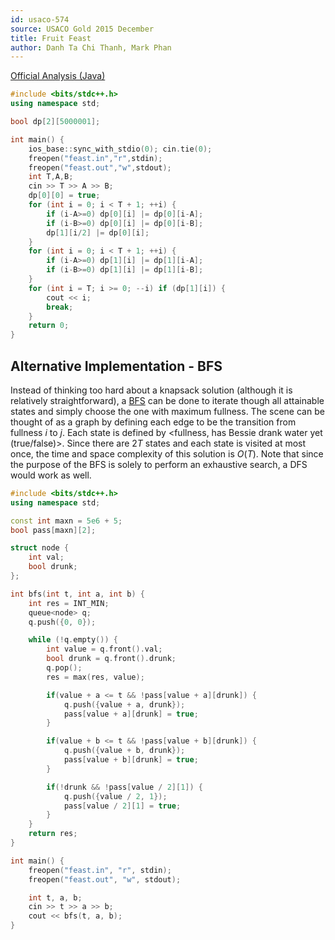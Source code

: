 ```yaml
---
id: usaco-574
source: USACO Gold 2015 December
title: Fruit Feast
author: Danh Ta Chi Thanh, Mark Phan
---
```


[Official Analysis (Java)](http://www.usaco.org/current/data/sol_feast_gold_dec15.html)

<LanguageSection>

<CPPSection>

```cpp
#include <bits/stdc++.h>
using namespace std;

bool dp[2][5000001];

int main() {
	ios_base::sync_with_stdio(0); cin.tie(0);
	freopen("feast.in","r",stdin);
	freopen("feast.out","w",stdout);
	int T,A,B;
	cin >> T >> A >> B;
	dp[0][0] = true;
	for (int i = 0; i < T + 1; ++i) {
		if (i-A>=0) dp[0][i] |= dp[0][i-A];
		if (i-B>=0) dp[0][i] |= dp[0][i-B];
		dp[1][i/2] |= dp[0][i];
	}
	for (int i = 0; i < T + 1; ++i) {
		if (i-A>=0) dp[1][i] |= dp[1][i-A];
		if (i-B>=0) dp[1][i] |= dp[1][i-B];
	}
	for (int i = T; i >= 0; --i) if (dp[1][i]) {
		cout << i;
		break;
	}
	return 0;
}
```

</CPPSection>

</LanguageSection>

## Alternative Implementation - BFS

Instead of thinking too hard about a knapsack solution (although it is relatively straightforward), a [BFS](https://usaco.guide/gold/bfs?lang=cpp) can be done to iterate though all attainable states and simply choose the one with maximum fullness. The scene can be thought of as a graph by defining each edge to be the transition from fullness $i$ to $j$. Each state is defined by $<$fullness, has Bessie drank water yet (true/false)$>$. Since there are $2T$ states and each state is visited at most once, the time and space complexity of this solution is $O(T)$. Note that since the purpose of the BFS is solely to perform an exhaustive search, a DFS would work as well. 

<LanguageSection>

<CPPSection>

```cpp
#include <bits/stdc++.h>
using namespace std;

const int maxn = 5e6 + 5;
bool pass[maxn][2];

struct node {
	int val;
	bool drunk;
};

int bfs(int t, int a, int b) {
	int res = INT_MIN;
	queue<node> q;
	q.push({0, 0});

	while (!q.empty()) {
		int value = q.front().val;
		bool drunk = q.front().drunk;
		q.pop();
		res = max(res, value);

		if(value + a <= t && !pass[value + a][drunk]) {
			q.push({value + a, drunk});
			pass[value + a][drunk] = true;
		}

		if(value + b <= t && !pass[value + b][drunk]) {
			q.push({value + b, drunk});
			pass[value + b][drunk] = true;
		}

		if(!drunk && !pass[value / 2][1]) {
			q.push({value / 2, 1});
			pass[value / 2][1] = true;
		}
	}
	return res;
}

int main() {
	freopen("feast.in", "r", stdin);
	freopen("feast.out", "w", stdout);

	int t, a, b;
	cin >> t >> a >> b;
	cout << bfs(t, a, b);
}
```

</CPPSection>

</LanguageSection>
